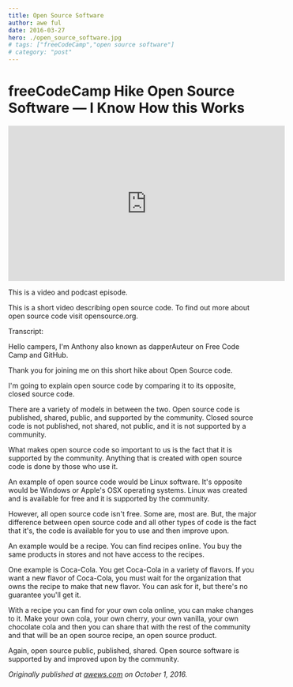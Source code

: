 ```yaml
---
title: Open Source Software
author: awe ful
date: 2016-03-27
hero: ./open_source_software.jpg
# tags: ["freeCodeCamp","open source software"]
# category: "post"
---
```


# freeCodeCamp Hike Open Source Software — I Know How this Works

<center><iframe width="560" height="315" src="https://www.youtube.com/embed/o0Pi0966BOM" frameborder="0" allow="accelerometer; autoplay; encrypted-media; gyroscope; picture-in-picture" allowfullscreen></iframe></center>

This is a video and podcast episode.

This is a short video describing open source code. To find out more about open source code visit opensource.org.

Transcript:

Hello campers, I'm Anthony also known as dapperAuteur on Free Code Camp and GitHub.

Thank you for joining me on this short hike about Open Source code.

I'm going to explain open source code by comparing it to its opposite, closed source code.

There are a variety of models in between the two. Open source code is published, shared, public, and supported by the community. Closed source code is not published, not shared, not public, and it is not supported by a community.

What makes open source code so important to us is the fact that it is supported by the community. Anything that is created with open source code is done by those who use it.

An example of open source code would be Linux software. It's opposite would be Windows or Apple's OSX operating systems. Linux was created and is available for free and it is supported by the community.

However, all open source code isn't free. Some are, most are. But, the major difference between open source code and all other types of code is the fact that it's, the code is available for you to use and then improve upon.

An example would be a recipe. You can find recipes online. You buy the same products in stores and not have access to the recipes.

One example is Coca-Cola. You get Coca-Cola in a variety of flavors. If you want a new flavor of Coca-Cola, you must wait for the organization that owns the recipe to make that new flavor. You can ask for it, but there's no guarantee you'll get it.

With a recipe you can find for your own cola online, you can make changes to it. Make your own cola, your own cherry, your own vanilla, your own chocolate cola and then you can share that with the rest of the community and that will be an open source recipe, an open source product.

Again, open source public, published, shared. Open source software is supported by and improved upon by the community.

_Originally published at [awews.com](http://awews.com/i-know-how-this-works/2016/10/01/freecodecamp-hike-open-source-software) on October 1, 2016._
